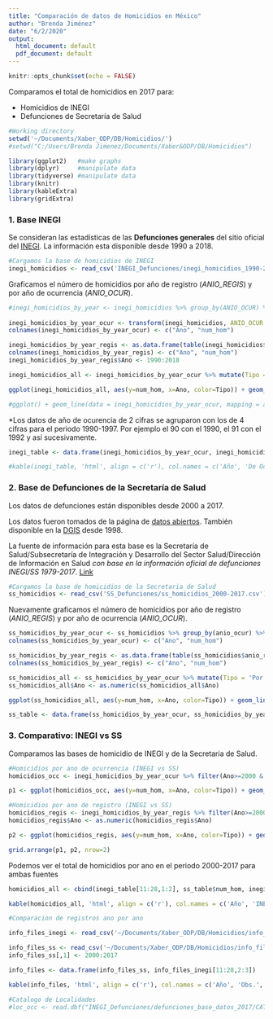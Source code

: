 ```yaml
---
title: "Comparación de datos de Homicidios en México"
author: "Brenda Jiménez"
date: "6/2/2020"
output:
  html_document: default
  pdf_document: default
---
```



```r
knitr::opts_chunk$set(echo = FALSE)
```

Comparamos el total de homicidios en 2017 para:

   - Homicidios de INEGI
   - Defunciones de Secretaría de Salud
        
```r
#Working directory
setwd('~/Documents/Xaber_ODP/DB/Homicidios/')
#setwd("C:/Users/Brenda Jimenez/Documents/Xaber&ODP/DB/Homicidios")

library(ggplot2)   #make graphs
library(dplyr)     #manipulate data
library(tidyverse) #manipulate data
library(knitr)
library(kableExtra)
library(gridExtra)
```

### 1. Base INEGI

Se consideran las estadísticas de las **Defunciones generales** del sitio oficial del [INEGI](https://www.inegi.org.mx/programas/mortalidad/default.html?ps=microdatos#Microdatos). La información esta disponible desde 1990 a 2018.


```r
#Cargamos la base de homicidios de INEGI 
inegi_homicidios <- read_csv('INEGI_Defunciones/inegi_homicidios_1990-2018.csv') 
```

Graficamos el número de homicidios por año de registro (*ANIO_REGIS*) y por año de ocurrencia (*ANIO_OCUR*). 

```r
#inegi_homicidios_by_year <- inegi_homicidios %>% group_by(ANIO_OCUR) %>% summarise(num_hom = n())
  
inegi_homicidios_by_year_ocur <- transform(inegi_homicidios, ANIO_OCUR = ifelse(ANIO_OCUR == 90, 1990, ANIO_OCUR)) %>% transform(inegi_homicidios, ANIO_OCUR = ifelse(ANIO_OCUR == 91, 1991, ANIO_OCUR)) %>% transform(inegi_homicidios, ANIO_OCUR = ifelse(ANIO_OCUR == 92, 1992, ANIO_OCUR)) %>% transform(inegi_homicidios, ANIO_OCUR = ifelse(ANIO_OCUR == 93, 1993, ANIO_OCUR)) %>% transform(inegi_homicidios, ANIO_OCUR = ifelse(ANIO_OCUR == 94, 1994, ANIO_OCUR)) %>% transform(inegi_homicidios, ANIO_OCUR = ifelse(ANIO_OCUR == 95, 1995, ANIO_OCUR)) %>% transform(inegi_homicidios, ANIO_OCUR = ifelse(ANIO_OCUR == 96, 1996, ANIO_OCUR)) %>% transform(inegi_homicidios, ANIO_OCUR = ifelse(ANIO_OCUR == 97, 1997, ANIO_OCUR))  %>% group_by(ANIO_OCUR) %>% summarise(num_hom = n()) %>% filter(ANIO_OCUR>=1990 & ANIO_OCUR<=2018) %>% as.data.frame()
colnames(inegi_homicidios_by_year_ocur) <- c("Ano", "num_hom")

inegi_homicidios_by_year_regis <- as.data.frame(table(inegi_homicidios$ANIO_REGIS))
colnames(inegi_homicidios_by_year_regis) <- c("Ano", "num_hom")
inegi_homicidios_by_year_regis$Ano <- 1990:2018

inegi_homicidios_all <- inegi_homicidios_by_year_ocur %>% mutate(Tipo = 'Por año de ocurrencia') %>% bind_rows(inegi_homicidios_by_year_regis %>% mutate(Tipo = 'Por año de registro'))

ggplot(inegi_homicidios_all, aes(y=num_hom, x=Ano, color=Tipo)) + geom_line() + geom_point() + ggtitle('Homicidios INEGI') + scale_x_continuous(breaks = seq(1990,2020,2)) + scale_y_continuous(breaks = seq(5000, 35000, 5000))

#ggplot() + geom_line(data = inegi_homicidios_by_year_ocur, mapping = aes(x=ANIO_OCUR, y=num_hom), color = "blue") + geom_line(data = inegi_homicidios_by_year_regis, mapping = aes(x=Ano, y=Homicidios), color = 'red') + geom_point() + xlab('Año') + ylab('Homicidios')
```
*Los datos de año de ocurencia de 2 cifras se agruparon con los de 4 cifras para el periodo 1990-1997. Por ejemplo el 90 con el 1990, el 91 con el 1992 y así sucesivamente. 

```r
inegi_table <- data.frame(inegi_homicidios_by_year_ocur, inegi_homicidios_by_year_regis$num_hom)

#kable(inegi_table, 'html', align = c('r'), col.names = c('Año', 'De Ocurrencia', 'De Registro')) %>% kable_styling('striped',full_width = F, position = 'center') %>% add_header_above(c(" " = 1, 'Homicidios INEGI' = 2))

```


### 2. Base de Defunciones de la Secretaría de Salud

Los datos de defunciones están disponibles desde 2000 a 2017. 

Los datos fueron tomados de la página de [datos abiertos](https://datos.gob.mx/busca/dataset/defunciones). También disponible en la [DGIS](http://www.dgis.salud.gob.mx/contenidos/basesdedatos/std_defunciones_gobmx.html) desde 1998.

La fuente de información para esta base es la Secretaría de Salud/Subsecretaría de Integración y Desarrollo del Sector Salud/Dirección de Información en Salud *con base en la información oficial de defunciones INEGI/SS 1979-2017*. [Link](http://sinaiscap.salud.gob.mx:8080/DGIS/)

```r
#Cargamos la base de homicidios de la Secretaria de Salud 
ss_homicidios <- read_csv('SS_Defunciones/ss_homicidios_2000-2017.csv')
```
Nuevamente graficamos el número de homicidios por año de registro (*ANIO_REGIS*) y por año de ocurrencia (*ANIO_OCUR*). 

```r

ss_homicidios_by_year_ocur <- ss_homicidios %>% group_by(anio_ocur) %>% summarise(num_hom = n()) %>% filter(anio_ocur>=2000 & anio_ocur<=2018) %>% as.data.frame()
colnames(ss_homicidios_by_year_ocur) <- c("Ano", "num_hom")

ss_homicidios_by_year_regis <- as.data.frame(table(ss_homicidios$anio_regis))
colnames(ss_homicidios_by_year_regis) <- c("Ano", "num_hom")

ss_homicidios_all <- ss_homicidios_by_year_ocur %>% mutate(Tipo = 'Por año de ocurrencia') %>% rbind(ss_homicidios_by_year_regis %>% mutate(Tipo = 'Por año de registro'))
ss_homicidios_all$Ano <- as.numeric(ss_homicidios_all$Ano)

ggplot(ss_homicidios_all, aes(y=num_hom, x=Ano, color=Tipo)) + geom_line() + geom_point() + ggtitle('Homicidios Secretaria de Salud') + scale_x_continuous(breaks = seq(2000,2020,2)) + scale_y_continuous(breaks = seq(5000, 35000, 5000))
```

```r
ss_table <- data.frame(ss_homicidios_by_year_ocur, ss_homicidios_by_year_regis$num_hom)
```


### 3. Comparativo: INEGI vs SS

Comparamos las bases de homicidio de INEGI y de la Secretaria de Salud.

```r
#Homicidios por ano de ocurrencia (INEGI vs SS)
homicidios_occ <- inegi_homicidios_by_year_ocur %>% filter(Ano>=2000 & Ano<=2017) %>% mutate(Tipo = 'inegi') %>% bind_rows(ss_homicidios_by_year_ocur %>% mutate(Tipo = 'SS'))

p1 <- ggplot(homicidios_occ, aes(y=num_hom, x=Ano, color=Tipo)) + geom_line() + geom_point() + ggtitle('Homicidios por anio de ocurrencia') + scale_x_continuous(breaks = seq(2000,2020,2)) + scale_y_continuous(breaks = seq(5000, 35000, 5000))

#Homicidios por ano de registro (INEGI vs SS)
homicidios_regis <- inegi_homicidios_by_year_regis %>% filter(Ano>=2000 & Ano<=2017) %>% mutate(Tipo = 'inegi') %>% rbind(ss_homicidios_by_year_regis %>% mutate(Tipo = 'SS')) %>% as.data.frame()
homicidios_regis$Ano <- as.numeric(homicidios_regis$Ano)

p2 <- ggplot(homicidios_regis, aes(y=num_hom, x=Ano, color=Tipo)) + geom_line() + geom_point() + ggtitle('Homicidios por anio de registro') + scale_x_continuous(breaks = seq(2000,2020,2)) + scale_y_continuous(breaks = seq(5000, 35000, 5000))

grid.arrange(p1, p2, nrow=2)

```
Podemos ver el total de homicidios por ano en el periodo 2000-2017 para ambas fuentes
```r
homicidios_all <- cbind(inegi_table[11:28,1:2], ss_table$num_hom, inegi_table[11:28,3], ss_table$ss_homicidios_by_year_regis.num_hom)

kable(homicidios_all, 'html', align = c('r'), col.names = c('Año', 'INEGI', 'SS', 'INEGI', 'SS'), row.names = F) %>% kable_styling(c('striped', 'condensed'),full_width = F, position = 'center') %>% add_header_above(c(" " = 1, 'Por año de ocurrencia' = 2, 'Por año de registro' = 2))
```



```r
#Comparacion de registros ano por ano

info_files_inegi <- read_csv('~/Documents/Xaber_ODP/DB/Homicidios/info_files_inegi.csv')

info_files_ss <- read_csv('~/Documents/Xaber_ODP/DB/Homicidios/info_files_ss.csv')
info_files_ss[,1] <- 2000:2017

info_files <- data.frame(info_files_ss, info_files_inegi[11:28,2:3])

kable(info_files, 'html', align = c('r'), col.names = c('Año', 'Obs.', 'Vars.', 'Obs.', 'Vars.')) %>% kable_styling('striped',full_width = F, position = 'center') %>% add_header_above(c(" " = 1, 'Homicidios SS' = 2, 'Homicidios INEGI' = 2))

```


```r
#Catalogo de Localidades
#loc_occ <- read.dbf("INEGI_Defunciones/defunciones_base_datos_2017/CATEMLDE17.dbf")

```

